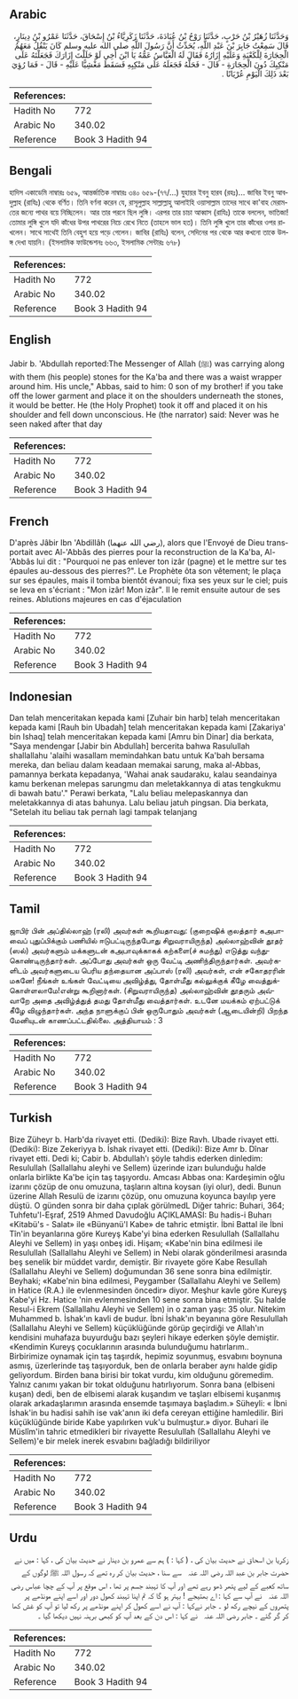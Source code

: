 ## Arabic


<div dir="rtl" lang="ar" style={{fontSize:'larger',backgroundColor:'#f8f9fa',padding:20}}>
وَحَدَّثَنَا زُهَيْرُ بْنُ حَرْبٍ، حَدَّثَنَا رَوْحُ بْنُ عُبَادَةَ، حَدَّثَنَا زَكَرِيَّاءُ بْنُ إِسْحَاقَ، حَدَّثَنَا عَمْرُو بْنُ دِينَارٍ، قَالَ سَمِعْتُ جَابِرَ بْنَ عَبْدِ اللَّهِ، يُحَدِّثُ أَنَّ رَسُولَ اللَّهِ صلى الله عليه وسلم كَانَ يَنْقُلُ مَعَهُمُ الْحِجَارَةَ لِلْكَعْبَةِ وَعَلَيْهِ إِزَارُهُ فَقَالَ لَهُ الْعَبَّاسُ عَمُّهُ يَا ابْنَ أَخِي لَوْ حَلَلْتَ إِزَارَكَ فَجَعَلْتَهُ عَلَى مَنْكِبِكَ دُونَ الْحِجَارَةِ - قَالَ - فَحَلَّهُ فَجَعَلَهُ عَلَى مَنْكِبِهِ فَسَقَطَ مَغْشِيًّا عَلَيْهِ - قَالَ - فَمَا رُؤِيَ بَعْدَ ذَلِكَ الْيَوْمِ عُرْيَانًا ‏.‏
</div>
<div style={{backgroundColor:'#f8f9fa',padding:20, marginBottom: 10}}><table> <thead> <tr> <th>References:</th> <th></th> </tr> </thead> <tbody><tr><td>Hadith No</td><td>772</td></tr><tr><td>Arabic No</td><td>340.02</td></tr><tr><td>Reference</td><td>Book 3 Hadith 94</td></tr></tbody></table></div>

## Bengali


<div dir="ltr" lang="bn" style={{fontSize:'larger',backgroundColor:'#f8f9fa',padding:20}}>
হাদিস একাডেমি নাম্বারঃ ৬৫৯, আন্তর্জাতিক নাম্বারঃ ৩৪০ ৬৫৯-(৭৭/...) যুহায়র ইবনু হারব (রহঃ)... জাবির ইবনু আবদুল্লাহ (রাযিঃ) থেকে বর্ণিত। তিনি বর্ণনা করেন যে, রাসূলুল্লাহ সাল্লাল্লাহু আলাইহি ওয়াসাল্লাম তাদের সাথে কা'বাহ মেরামতের জন্যে পাথর বয়ে নিচ্ছিলেন। আর তার পরনে ছিল লুঙ্গি। এরপর তার চাচা আব্বাস (রাযিঃ) তাকে বললেন, ভাতিজা! তোমার লুঙ্গি খুলে যদি কাঁধের উপর পাথরের নিচে রেখে নিতে (তাহলে ভাল হত)। তিনি লুঙ্গি খুলে তার কাঁধের ওপর রাখলেন। সাথে সাথেই তিনি বেহুশ হয়ে পড়ে গেলেন। জাবির (রাযিঃ) বলেন, সেদিনের পর থেকে আর কখনো তাকে উলঙ্গ দেখা যায়নি। (ইসলামিক ফাউন্ডেশনঃ ৬৬৩, ইসলামিক সেন্টারঃ ৬৭৮)
</div>
<div style={{backgroundColor:'#f8f9fa',padding:20, marginBottom: 10}}><table> <thead> <tr> <th>References:</th> <th></th> </tr> </thead> <tbody><tr><td>Hadith No</td><td>772</td></tr><tr><td>Arabic No</td><td>340.02</td></tr><tr><td>Reference</td><td>Book 3 Hadith 94</td></tr></tbody></table></div>

## English


<div dir="ltr" lang="en" style={{fontSize:'larger',backgroundColor:'#f8f9fa',padding:20}}>
Jabir b. 'Abdullah reported:The Messenger of Allah (ﷺ) was carrying along with them (his people) stones for the Ka'ba and there was a waist wrapper around him. His uncle," Abbas, said to him: 0 son of my brother! if you take off the lower garment and place it on the shoulders underneath the stones, it would be better. He (the Holy Prophet) took it off and placed it on his shoulder and fell down unconscious. He (the narrator) said: Never was he seen naked after that day
</div>
<div style={{backgroundColor:'#f8f9fa',padding:20, marginBottom: 10}}><table> <thead> <tr> <th>References:</th> <th></th> </tr> </thead> <tbody><tr><td>Hadith No</td><td>772</td></tr><tr><td>Arabic No</td><td>340.02</td></tr><tr><td>Reference</td><td>Book 3 Hadith 94</td></tr></tbody></table></div>

## French


<div dir="ltr" lang="fr" style={{fontSize:'larger',backgroundColor:'#f8f9fa',padding:20}}>
D'après Jâbir Ibn 'Abdillâh (رضي الله عنهما), alors que l'Envoyé de Dieu transportait avec Al-'Abbâs des pierres pour la reconstruction de la Ka'ba, Al-'Abbâs lui dit : "Pourquoi ne pas enlever ton izâr (pagne) et le mettre sur tes épaules au-dessous des pierres?". Le Prophète ôta son vêtement; le plaça sur ses épaules, mais il tomba bientôt évanoui; fixa ses yeux sur le ciel; puis se leva en s'écriant : "Mon izâr! Mon izâr". Il le remit ensuite autour de ses reines. Ablutions majeures en cas d'éjaculation
</div>
<div style={{backgroundColor:'#f8f9fa',padding:20, marginBottom: 10}}><table> <thead> <tr> <th>References:</th> <th></th> </tr> </thead> <tbody><tr><td>Hadith No</td><td>772</td></tr><tr><td>Arabic No</td><td>340.02</td></tr><tr><td>Reference</td><td>Book 3 Hadith 94</td></tr></tbody></table></div>

## Indonesian


<div dir="ltr" lang="id" style={{fontSize:'larger',backgroundColor:'#f8f9fa',padding:20}}>
Dan telah menceritakan kepada kami [Zuhair bin harb] telah menceritakan kepada kami [Rauh bin Ubadah] telah menceritakan kepada kami [Zakariya' bin Ishaq] telah menceritakan kepada kami [Amru bin Dinar] dia berkata, "Saya mendengar [Jabir bin Abdullah] bercerita bahwa Rasulullah shallallahu 'alaihi wasallam memindahkan batu untuk Ka'bah bersama mereka, dan beliau dalam keadaan memakai sarung, maka al-Abbas, pamannya berkata kepadanya, 'Wahai anak saudaraku, kalau seandainya kamu berkenan melepas sarungmu dan meletakkannya di atas tengkukmu di bawah batu'." Perawi berkata, "Lalu beliau melepaskannya dan meletakkannya di atas bahunya. Lalu beliau jatuh pingsan. Dia berkata, "Setelah itu beliau tak pernah lagi tampak telanjang
</div>
<div style={{backgroundColor:'#f8f9fa',padding:20, marginBottom: 10}}><table> <thead> <tr> <th>References:</th> <th></th> </tr> </thead> <tbody><tr><td>Hadith No</td><td>772</td></tr><tr><td>Arabic No</td><td>340.02</td></tr><tr><td>Reference</td><td>Book 3 Hadith 94</td></tr></tbody></table></div>

## Tamil


<div dir="ltr" lang="ta" style={{fontSize:'larger',backgroundColor:'#f8f9fa',padding:20}}>
ஜாபிர் பின் அப்தில்லாஹ் (ரலி) அவர்கள் கூறியதாவது: (குறைஷிக் குலத்தார் கஅபாவைப் புதுப்பிக்கும் பணியில் ஈடுபட்டிருந்தபோது சிறுவராயிருந்த) அல்லாஹ்வின் தூதர் (ஸல்) அவர்களும் மக்களுடன் கஅபாவுக்காகக் கற்களை(ச் சுமந்து) எடுத்து வந்துகொண்டிருந்தார்கள். அப்போது அவர்கள் ஒரு வேட்டி அணிந்திருந்தார்கள். அவர்களிடம் அவர்களுடைய பெரிய தந்தையான அப்பாஸ் (ரலி) அவர்கள், என் சகோதரரின் மகனே! நீங்கள் உங்கள் வேட்டியை அவிழ்த்து, தோள்மீது கல்லுக்குக் கீழே வைத்துக்கொள்ளலாமே!என்று கூறினார்கள். (சிறுவராயிருந்த) அல்லாஹ்வின் தூதரும் அவ்வாறே அதை அவிழ்த்துத் தமது தோள்மீது வைத்தார்கள். உடனே மயக்கம் ஏற்பட்டுக் கீழே விழுந்தார்கள். அந்த நாளுக்குப் பின் ஒருபோதும் அவர்கள் (ஆடையின்றி) பிறந்த மேனியுடன் காணப்பட்டதில்லை. அத்தியாயம் : 3
</div>
<div style={{backgroundColor:'#f8f9fa',padding:20, marginBottom: 10}}><table> <thead> <tr> <th>References:</th> <th></th> </tr> </thead> <tbody><tr><td>Hadith No</td><td>772</td></tr><tr><td>Arabic No</td><td>340.02</td></tr><tr><td>Reference</td><td>Book 3 Hadith 94</td></tr></tbody></table></div>

## Turkish


<div dir="ltr" lang="tr" style={{fontSize:'larger',backgroundColor:'#f8f9fa',padding:20}}>
Bize Züheyr b. Harb'da rivayet etti. (Dediki): Bize Ravh. Ubade rivayet etti. (Dediki): Bize Zekeriyya b. İshak rivayet etti. (Dediki): Bize Amr b. Dînar rivayet etti. Dedi ki; Cabir b. Abdullah'ı şöyle tahdis ederken dinledim: Resulullah (Sallallahu aleyhi ve Sellem) üzerinde izarı bulunduğu halde onlarla birlikte Ka'be için taş taşıyordu. Amcası Abbas ona: Kardeşimin oğlu izarını çözüp de onu omuzuna, taşların altına koysan (iyi olur), dedi. Bunun üzerine Allah Resulü de izarını çözüp, onu omuzuna koyunca bayılıp yere düştü. O günden sonra bir daha çıplak görülmedL Diğer tahric: Buhari, 364; Tuhfetu'l-Eşraf, 2519 Ahmed Davudoğlu AÇIKLAMASI: Bu hadis-i Buharı «Kitabü's - Salat» ile «Bünyanü'l Kabe» de tahric etmiştir. İbni Battal ile İbni Tîn'in beyanlarına göre Kureyş Kabe'yi bina ederken Resulullah (Sallallahu Aleyhi ve Sellem) in yaşı onbeş idi. Hişam; «Kabe'nin bina edilmesi ile Resulullah (Sallallahu Aleyhi ve Sellem) in Nebi olarak gönderilmesi arasında beş senelik bir müddet vardır, demiştir. Bir rivayete göre Kabe Resullah (Sallallahu Aleyhi ve Sellem) doğumundan 36 sene sonra bina edilmiştir. Beyhaki; «Kabe'nin bina edilmesi, Peygamber (Sallallahu Aleyhi ve Sellem) in Hatice (R.A.) ile evlenmesinden öncedir» diyor. Meşhur kavle göre Kureyş Kabe'yi Hz. Hatice 'nin evlenmesinden 10 sene sonra bina etmiştir. Şu halde Resul-i Ekrem (Sallallahu Aleyhi ve Sellem) in o zaman yaşı: 35 olur. Nitekim Muhammed b. İshak'ın kavli de budur. İbni İshak'ın beyanına göre Resulullah (Sallallahu Aleyhi ve Sellem) küçüklüğünde görüp geçirdiği ve Allah'ın kendisini muhafaza buyurduğu bazı şeyleri hikaye ederken şöyle demiştir. «Kendimin Kureyş çocuklarının arasında bulunduğumu hatırlarım.. Birbirimize oynamak için taş taşırdık, hepimiz soyunmuş, esvabını boynuna asmış, üzerlerinde taş taşıyorduk, ben de onlarla beraber aynı halde gidip geliyordum. Birden bana birisi bir tokat vurdu, kim olduğunu göremedim. Yalnız canımı yakan bir tokat olduğunu hatırlıyorum. Sonra bana (elbiseni kuşan) dedi, ben de elbisemi alarak kuşandım ve taşları elbisemi kuşanmış olarak arkadaşlarımın arasında ensemde taşımaya başladım.» Süheyli: « İbni İshak'in bu hadisi sahih ise vak'anın iki defa cereyan ettiğine hamledilir. Biri küçüklüğünde biride Kabe yapılırken vuk'u bulmuştur.» diyor. Buhari ile Müslîm'in tahric etmedikleri bir rivayette Resulullah (Sallallahu Aleyhi ve Sellem)'e bir melek inerek esvabını bağladığı bildiriliyor
</div>
<div style={{backgroundColor:'#f8f9fa',padding:20, marginBottom: 10}}><table> <thead> <tr> <th>References:</th> <th></th> </tr> </thead> <tbody><tr><td>Hadith No</td><td>772</td></tr><tr><td>Arabic No</td><td>340.02</td></tr><tr><td>Reference</td><td>Book 3 Hadith 94</td></tr></tbody></table></div>

## Urdu


<div dir="rtl" lang="ur" style={{fontSize:'larger',backgroundColor:'#f8f9fa',padding:20}}>
زکریا بن اسحاق نے حدیث بیان کی ، ( کہا : ) ہم سے عمرو بن دینار نے حدیث بیان کی ، کہا : میں نے حضرت جابر بن عبد اللہ ‌رضی ‌اللہ ‌عنہ ‌ ‌ سے سنا ، حدیث بیان کر رہ تھے کہ رسول اللہ ﷺ لوگوں کے ساتھ کعبے کے لیے پتھر ڈھو رہے تھے اور آپ کا تہبند جسم پر تھا ، اس موقع پر آپ کے چچا عباس ‌رضی ‌اللہ ‌عنہ ‌ ‌ نے آپ سے کہا : اے بھتیجے ! بہتر ہو گا کہ تم اپنا تہبند کھول دور اور اسے اپنے مونڈھے پر پتھروں کے نیچے رکھ لو ۔ جابر نےکہا : آپ نے اسے کھول کر اپنے مونڈھے پر رکھ لیا تو آپ کو غش کھا کر گر گئے ۔ جابر ‌رضی ‌اللہ ‌عنہ ‌ ‌ نے کہا : اس دن کے بعد آپ کو کبھی برہنہ نہیں دیکھا گیا ۔
</div>
<div style={{backgroundColor:'#f8f9fa',padding:20, marginBottom: 10}}><table> <thead> <tr> <th>References:</th> <th></th> </tr> </thead> <tbody><tr><td>Hadith No</td><td>772</td></tr><tr><td>Arabic No</td><td>340.02</td></tr><tr><td>Reference</td><td>Book 3 Hadith 94</td></tr></tbody></table></div>